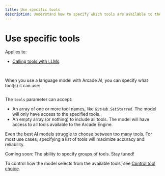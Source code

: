```yaml
---
title: Use specific tools
description: Understand how to specify which tools are available to the AI model
---
```


# Use specific tools

Applies to:

- [Calling tools with LLMs](/home/use-tools/call-tools-with-llms)

<br />

When you use a language model with Arcade AI, you can specify what tool(s) it can use:

```python file=<rootDir>/examples/code/home/use-tools/call-tools-with-llms/single_llm_call.py#L14-L26 {8-11}

```

The `tools` parameter can accept:

- An array of one or more tool names, like `GitHub.SetStarred`. The model will only have access to the specified tools.
- An empty array (or nothing) to include all tools. The model will have access to all tools available to the Arcade Engine.

Even the best AI models struggle to choose between too many tools. For most use cases, specifying a list of tools will maximize accuracy and reliability.

<Tip>Coming soon: The ability to specify groups of tools. Stay tuned!</Tip>

To control how the model selects from the available tools, see [Control tool choice](/home/use-tools/tool-choice).
